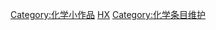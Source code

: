 {{hiddencat}}
[[Category:化学小作品|Category:化学小作品]]
[[Category:小作品类别|HX]]
[[Category:化学条目维护|Category:化学条目维护]]